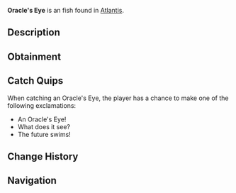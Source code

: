 {{FishInfobox
|image          = Oracle's Eye.png
|rarity         = Unusual
|sea            = First Sea
|location       = [[Atlantis]]
|sublocation    = 
|sources        = Fishing Rod
|radar_location = 
|xp             = 200
|weather        = Foggy
|time           = Night
|season         = Winter
|bait           = Night Shrimp
|base_weight    = 9
|base_value     = 350
|weight_range   = 4.5
|base_chance    = 25
|base_resil     = 40
}}
'''Oracle's Eye''' is an {{Rarity|Unusual}} fish found in [[Atlantis]].

== Description ==
{{Description|These unusual fish have eye-like patterns that seem to shimmer with prophetic visions. Ancient mystics believed they could see glimpses of the future in their scales.|Bestiary Entry}}

== Obtainment ==
{{Description|Ethereal Abyss Pool|Bestiary Hint}}
{{Fish Availability|
Atlantis/Ethereal Abyss
|top_rods      = 
Krampus's Rod\142012\155189.59;
Leviathan's Fang Rod\138426.48\137762.84;
Magma Rod\133326.27\145697.89;
Trident Rod\127948.92\137965.51;
Plastic Rod\123862.6\135318.18;
Fast Rod\96588.87\150430.96;
Fischer's Rod\91835.48\143027.86;
Adventurer's Rod\90504.53\140954.99;
Flimsy Rod\83654.59\134338.7;
Training Rod\57284.42\102911.96;
Buddy Bond Rod\91901.19\128525.21;
Free Spirit Rod\117032.63\126194.62;
Ethereal Prism Rod\112210.41\92135.61;
No-Life Rod\109501.26\100716.42;
Seraphic Rod\108983.65\92834.9;
Rod Of The Forgotten Fang\102008.82\91496.16;
Challenger's Rod\99315.55\91975.95;
Rod Of The Depths\91903.53\85616.9;
Zeus Rod\90744.33\85458.74;
Rod Of The Exalted One\89861.43\87544.69;
Verdant Shear Rod\89388.04\85391.56;
Blazebringer Rod\86179.99\81500.54;
Depthseeker Rod\82316.09\79845.09;
Avalanche Rod\74237.47\72315.46;
Volcanic Rod\70709.86\67584.74;
Steady Rod\28884.59\25902.06
|recommended   = Trident Rod
}}

== Catch Quips ==
When catching an Oracle's Eye, the player has a chance to make one of the following exclamations:
* An Oracle's Eye!
* What does it see?
* The future swims!

== Change History ==
{{Change History|{{subst:Current Version}}}}

== Navigation ==
{{Fish Navbox|Atlantis}}